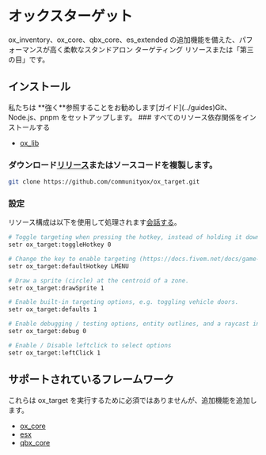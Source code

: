 
# オックスターゲット

ox_inventory、ox_core、qbx_core、es_extended の追加機能を備えた、パフォーマンスが高く柔軟なスタンドアロン ターゲティング リソースまたは「第三の目」です。

## インストール

<Callout type="info">
  私たちは
  **強く**参照することをお勧めします[ガイド](../guides)Git、Node.js、pnpm
  をセットアップします。
</Callout>

<Steps>
  ### すべてのリソース依存関係をインストールする

- [ox_lib](../ox_lib/)

### ダウンロード[リリース](https://github.com/communityox/ox_target/releases)またはソースコードを複製します。

```bash
git clone https://github.com/communityox/ox_target.git
```

### 設定

リソース構成は以下を使用して処理されます[会話する](https://docs.fivem.net/docs/scripting-reference/convars/)。

```bash
# Toggle targeting when pressing the hotkey, instead of holding it down.
setr ox_target:toggleHotkey 0

# Change the key to enable targeting (https://docs.fivem.net/docs/game-references/input-mapper-parameter-ids/keyboard)
setr ox_target:defaultHotkey LMENU

# Draw a sprite (circle) at the centroid of a zone.
setr ox_target:drawSprite 1

# Enable built-in targeting options, e.g. toggling vehicle doors.
setr ox_target:defaults 1

# Enable debugging / testing options, entity outlines, and a raycast indicator.
setr ox_target:debug 0

# Enable / Disable leftclick to select options
setr ox_target:leftClick 1
```

</Steps>

## サポートされているフレームワーク

これらは ox_target を実行するために必須ではありませんが、追加機能を追加します。

- [ox_core](https://github.com/communityox/ox_core)
- [esx](https://github.com/esx-framework/esx-legacy)
- [qbx_core](https://github.com/Qbox-project/qbx_core)
